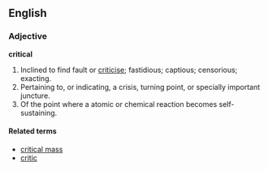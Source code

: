 ==English==

===Adjective===
'''critical'''
# Inclined to find fault or [[criticise]]; fastidious; captious; censorious; exacting.
# Pertaining to, or indicating, a crisis, turning point, or specially important juncture.
# Of the point where a atomic or chemical reaction becomes self-sustaining.

====Related terms====
*[[critical mass]]
*[[critic]]
